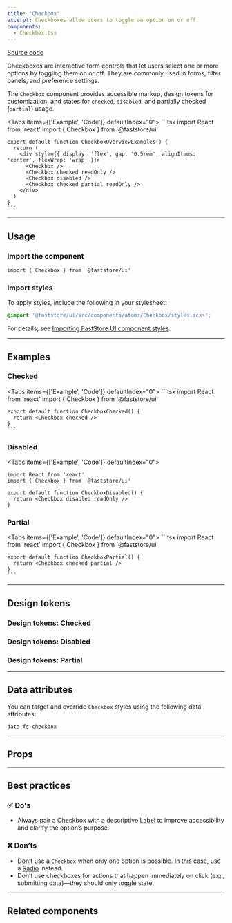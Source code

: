 ```yaml
---
title: "Checkbox"
excerpt: Checkboxes allow users to toggle an option on or off.
components:
  - Checkbox.tsx
---
```


[<i class="fa-brands fa-github"></i> Source code](https://github.com/vtex/faststore/tree/main/packages/components/src/atoms/Checkbox)

Checkboxes are interactive form controls that let users select one or more options by toggling them on or off. They are commonly used in forms, filter panels, and preference settings.

The `Checkbox` component provides accessible markup, design tokens for customization, and states for `checked`, `disabled`, and partially checked (`partial`) usage.

<Tabs items={['Example', 'Code']} defaultIndex="0">
  <Tab>
    <OverviewSection>
      <Checkbox />
      <Checkbox checked readOnly />
      <Checkbox disabled />
      <Checkbox checked partial readOnly />
    </OverviewSection>
  </Tab>
  <Tab>
    ```tsx
    import React from 'react'
    import { Checkbox } from '@faststore/ui'

    export default function CheckboxOverviewExamples() {
      return (
        <div style={{ display: 'flex', gap: '0.5rem', alignItems: 'center', flexWrap: 'wrap' }}>
          <Checkbox />
          <Checkbox checked readOnly />
          <Checkbox disabled />
          <Checkbox checked partial readOnly />
        </div>
      )
    }
    ```
  </Tab>
</Tabs>

---

## Usage

### Import the component

```tsx
import { Checkbox } from '@faststore/ui'
```

### Import styles

To apply styles, include the following in your stylesheet:

```scss
@import '@faststore/ui/src/components/atoms/Checkbox/styles.scss';
```

For details, see [Importing FastStore UI component styles](https://developers.vtex.com/docs/guides/faststore/using-themes-importing-ui-components-styles).

---

## Examples

### Checked

<Tabs items={['Example', 'Code']} defaultIndex="0">
  <Tab>
    <OverviewSection>
      <Checkbox checked />
    </OverviewSection>
  </Tab>
  <Tab>
    ```tsx
    import React from 'react'
    import { Checkbox } from '@faststore/ui'
    
    export default function CheckboxChecked() {
      return <Checkbox checked />
    }
    ```
  </Tab>
</Tabs>

### Disabled

<Tabs items={['Example', 'Code']} defaultIndex="0">
  <Tab>
    <OverviewSection>
      <Checkbox disabled readOnly />
    </OverviewSection>
  </Tab>
  <Tab>
  ```tsx
  import React from 'react'
  import { Checkbox } from '@faststore/ui'
  
  export default function CheckboxDisabled() {
    return <Checkbox disabled readOnly />
  }
  ```
  </Tab>
</Tabs>

### Partial

<Tabs items={['Example', 'Code']} defaultIndex="0">
  <Tab>
    <OverviewSection>
      <Checkbox checked partial />
    </OverviewSection>
  </Tab>
  <Tab>
    ```tsx
    import React from 'react'
    import { Checkbox } from '@faststore/ui'
    
    export default function CheckboxPartial() {
      return <Checkbox checked partial />
    }
    ```
  </Tab>
</Tabs>

---

## Design tokens

<TokenTable>
  <TokenRow token="--fs-checkbox-width" value="1.25rem" />
  <TokenRow token="--fs-checkbox-height" value="var(--fs-checkbox-width)" />
  <TokenDivider />
  <TokenRow token="--fs-checkbox-border-width" value="var(--fs-border-width)" />
  <TokenRow
    token="--fs-checkbox-border-radius"
    value="var(--fs-border-radius)"
  />
  <TokenRow
    token="--fs-checkbox-border-color"
    value="var(--fs-border-color)"
    isColor
  />
  <TokenRow
    token="--fs-checkbox-border-color-hover"
    value="var(--fs-border-color-active)"
    isColor
  />
  <TokenDivider />
  <TokenRow
    token="--fs-checkbox-transition"
    value="border var(--fs-transition-timing) var(--fs-transition-function), background-color var(--fs-transition-timing) var(--fs-transition-function), box-shadow var(--fs-transition-timing) var(--fs-transition-function)"
  />
  <TokenDivider />
  <TokenRow
    token="--fs-checkbox-bkg-color-hover"
    value="var(--fs-color-primary-bkg-light)"
    isColor
  />
  <TokenRow
    token="--fs-checkbox-shadow-hover"
    value="0 0 0 var(--fs-checkbox-border-width) var(--fs-border-color-active)"
  />
</TokenTable>

### Design tokens: Checked

<TokenTable>
  <TokenRow
    token="--fs-checkbox-checked-bkg-color"
    value="var(--fs-color-primary-bkg)"
    isColor
  />
  <TokenRow
    token="--fs-checkbox-checked-bkg-color-hover"
    value="var(--fs-color-primary-bkg-hover)"
    isColor
  />
  <TokenRow
    token="--fs-checkbox-checked-border-color-hover"
    value="var(--fs-border-color-hover)"
    isColor
  />
  <TokenRow
    token="--fs-checkbox-checked-shadow-hover"
    value="0 0 0 var(--fs-checkbox-border-width)
          var(--fs-checkbox-checked-border-color-hover)"
  />
</TokenTable>

### Design tokens: Disabled

<TokenTable>
  <TokenRow
    token="--fs-checkbox-disabled-bkg-color"
    value="var(--fs-color-disabled-bkg)"
    isColor
  />
  <TokenRow
    token="--fs-checkbox-disabled-border-width"
    value="var(--fs-checkbox-border-width)"
  />
  <TokenRow
    token="--fs-checkbox-disabled-border-color"
    value="var(--fs-border-color-disabled)"
    isColor
  />
  <TokenRow
    token="--fs-checkbox-disabled-text-color"
    value="var(--fs-color-disabled-text)"
    isColor
  />
</TokenTable>

### Design tokens: Partial

<TokenTable>
  <TokenRow
    token="--fs-checkbox-partial-bkg-color"
    value="var(--fs-color-body-bkg)"
    isColor
  />
  <TokenRow
    token="--fs-checkbox-partial-border-width"
    value="var(--fs-checkbox-border-width)"
  />
  <TokenRow
    token="--fs-checkbox-partial-border-color"
    value="var(--fs-color-primary-bkg)"
    isColor
  />
  <TokenRow
    token="--fs-checkbox-partial-bkg-color-hover"
    value="var(--fs-color-primary-bkg-light)"
    isColor
  />
</TokenTable>

---

## Data attributes

You can target and override `Checkbox` styles using the following data attributes:

`data-fs-checkbox`

---

## Props

<ComponentPropsSection component="Checkbox" />

---

## Best practices

### ✅ Do's

- Always pair a Checkbox with a descriptive [Label](https://developers.vtex.com/docs/guides/faststore/atoms-label) to improve accessibility and clarify the option’s purpose.

### ❌ Don’ts

- Don’t use a `Checkbox` when only one option is possible. In this case, use a [Radio](https://developers.vtex.com/docs/guides/faststore/atoms-radio) instead.
- Don’t use checkboxes for actions that happen immediately on click (e.g., submitting data)—they should only toggle state.

---

## Related components

<SectionList>
  <SectionItem
    title="CheckboxField"
    description="`CheckboxField` wraps a `Checkbox` input and its corresponding `Label`."
    actionPath="/docs/guides/faststore/molecules-checkbox-field"
  >
    <CheckboxField label="CheckboxField" id="checkboxfield" checked readOnly />
  </SectionItem>
</SectionList>
